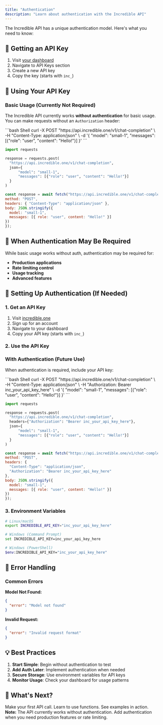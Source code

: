 ```yaml
---
title: "Authentication"
description: "Learn about authentication with the Incredible API"
---
```


The Incredible API has a unique authentication model. Here's what you need to know:

## 🔑 Getting an API Key

1. Visit [your dashboard](https://dashboard.incredible.one)
2. Navigate to API Keys section
3. Create a new API key
4. Copy the key (starts with `inc_`)

## 📡 Using Your API Key

### Basic Usage (Currently Not Required)

The Incredible API currently works **without authentication** for basic usage. You can make requests without an `Authorization` header:

<CodeGroup>
  ```bash Shell
curl -X POST "https://api.incredible.one/v1/chat-completion" \
  -H "Content-Type: application/json" \
  -d '{
    "model": "small-1",
    "messages": [{"role": "user", "content": "Hello!"}]
  }'
  ```

  ```python Python
import requests

response = requests.post(
    "https://api.incredible.one/v1/chat-completion",
    json={
        "model": "small-1",
        "messages": [{"role": "user", "content": "Hello!"}]
    }
)
  ```

  ```javascript JavaScript
const response = await fetch("https://api.incredible.one/v1/chat-completion", {
  method: "POST",
  headers: { "Content-Type": "application/json" },
  body: JSON.stringify({
    model: "small-1",
    messages: [{ role: "user", content: "Hello!" }]
  })
});
  ```
</CodeGroup>

## 🔐 When Authentication May Be Required

While basic usage works without auth, authentication may be required for:

- **Production applications**
- **Rate limiting control**
- **Usage tracking**
- **Advanced features**

## 📝 Setting Up Authentication (If Needed)

### 1. Get an API Key

1. Visit [incredible.one](https://www.incredible.one)
2. Sign up for an account
3. Navigate to your dashboard
4. Copy your API key (starts with `inc_`)

### 2. Use the API Key

### With Authentication (Future Use)

When authentication is required, include your API key:

<CodeGroup>
  ```bash Shell
curl -X POST "https://api.incredible.one/v1/chat-completion" \
  -H "Content-Type: application/json" \
  -H "Authorization: Bearer inc_your_api_key_here" \
  -d '{
    "model": "small-1",
    "messages": [{"role": "user", "content": "Hello!"}]
  }'
  ```

  ```python Python
import requests

response = requests.post(
    "https://api.incredible.one/v1/chat-completion",
    headers={"Authorization": "Bearer inc_your_api_key_here"},
    json={
        "model": "small-1",
        "messages": [{"role": "user", "content": "Hello!"}]
    }
)
  ```

  ```javascript JavaScript
const response = await fetch("https://api.incredible.one/v1/chat-completion", {
  method: "POST",
  headers: { 
    "Content-Type": "application/json",
    "Authorization": "Bearer inc_your_api_key_here"
  },
  body: JSON.stringify({
    model: "small-1",
    messages: [{ role: "user", content: "Hello!" }]
  })
});
  ```
</CodeGroup>

### 3. Environment Variables

```bash
# Linux/macOS
export INCREDIBLE_API_KEY="inc_your_api_key_here"

# Windows (Command Prompt)
set INCREDIBLE_API_KEY=inc_your_api_key_here

# Windows (PowerShell)
$env:INCREDIBLE_API_KEY="inc_your_api_key_here"
```

## 🚨 Error Handling

### Common Errors

**Model Not Found:**
```json
{
  "error": "Model not found"
}
```

**Invalid Request:**
```json
{
  "error": "Invalid request format"
}
```

## 💡 Best Practices

1. **Start Simple**: Begin without authentication to test
2. **Add Auth Later**: Implement authentication when needed
3. **Secure Storage**: Use environment variables for API keys
4. **Monitor Usage**: Check your dashboard for usage patterns

## 🎯 What's Next?

<div style={{ display: 'grid', gridTemplateColumns: 'repeat(3, minmax(0, 1fr))', gap: '16px' }}>
  <Card title="Quickstart" icon="rocket" href="/quickstart">
    Make your first API call.
  </Card>
  <Card title="Function Calling" icon="wrench" href="/guides/function-calling">
    Learn to use functions.
  </Card>
  <Card title="Examples" icon="file-code" href="/examples">
    See examples in action.
  </Card>
</div>

<div style={{ border: '1px solid #FF6200', borderRadius: '12px', padding: '16px', margin: '16px 0', background: 'rgba(255, 98, 0, 0.08)' }}>
  <strong>Note:</strong> The API currently works without authentication. Add authentication when you need production features or rate limiting.
</div>


